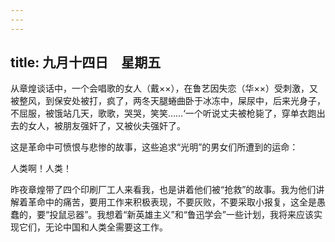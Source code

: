 ```yaml
---
---
---
```

title: 九月十四日　星期五
---




从章煌谈话中，一个会唱歌的女人（戴××），在鲁艺因失恋（华××）受刺激，又被整风，到保安处被打，疯了，两冬天腿蜷曲卧于冰冻中，屎尿中，后来光身子，不屈服，被饿站几天，歌歌，哭哭，笑笑……‘一个听说丈夫被枪毙了，穿单衣跑出去的女人，被朋友强奸了，又被伙夫强奸了。

这是革命中可愤恨与悲惨的故事，这些追求“光明”的男女们所遭到的运命：

人类啊！人类！

昨夜章煌带了四个印刷厂工人来看我，也是讲着他们被“抢救”的故事。我为他们讲解着革命中的痛苦，要用工作来积极表现，不要灰败，不要采取小报复，这全是愚蠢的，要“投鼠忌器”。我想着“新英雄主义”和“鲁迅学会”一些计划，我将来应该实现它们，无论中国和人类全需要这工作。